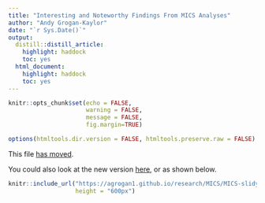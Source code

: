 ```yaml
---
title: "Interesting and Noteworthy Findings From MICS Analyses"
author: "Andy Grogan-Kaylor"
date: "`r Sys.Date()`"
output:
  distill::distill_article:
    highlight: haddock
    toc: yes
  html_document: 
    highlight: haddock
    toc: yes
---
```


```r

knitr::opts_chunk$set(echo = FALSE,
                      warning = FALSE,
                      message = FALSE,
                      fig.margin=TRUE)

options(htmltools.dir.version = FALSE, htmltools.preserve.raw = FALSE)

```

This file [has moved](../MICS/MICS.html).

You could also look at the new version [here](https://agrogan1.github.io/research/MICS/MICS-slidy.html), or as shown below.

```r

knitr::include_url("https://agrogan1.github.io/research/MICS/MICS-slidy.html",
                   height = "600px")

```

